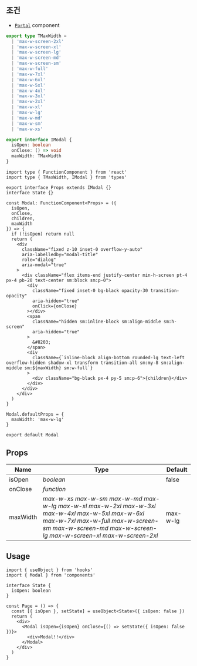 
## 조건

- [`Portal`](/docs/components/Portal) component

```typescript title="types/index.d.ts"
export type TMaxWidth =
  | 'max-w-screen-2xl'
  | 'max-w-screen-xl'
  | 'max-w-screen-lg'
  | 'max-w-screen-md'
  | 'max-w-screen-sm'
  | 'max-w-full'
  | 'max-w-7xl'
  | 'max-w-6xl'
  | 'max-w-5xl'
  | 'max-w-4xl'
  | 'max-w-3xl'
  | 'max-w-2xl'
  | 'max-w-xl'
  | 'max-w-lg'
  | 'max-w-md'
  | 'max-w-sm'
  | 'max-w-xs'

export interface IModal {
  isOpen: boolean
  onClose: () => void
  maxWidth: TMaxWidth
}
```

```tsx title="containers/Modal/index.tsx"
import type { FunctionComponent } from 'react'
import type { TMaxWidth, IModal } from 'types'

export interface Props extends IModal {}
interface State {}

const Modal: FunctionComponent<Props> = ({
  isOpen,
  onClose,
  children,
  maxWidth
}) => {
  if (!isOpen) return null
  return (
    <div
      className="fixed z-10 inset-0 overflow-y-auto"
      aria-labelledby="modal-title"
      role="dialog"
      aria-modal="true"
    >
      <div className="flex items-end justify-center min-h-screen pt-4 px-4 pb-20 text-center sm:block sm:p-0">
        <div
          className="fixed inset-0 bg-black opacity-30 transition-opacity"
          aria-hidden="true"
          onClick={onClose}
        ></div>
        <span
          className="hidden sm:inline-block sm:align-middle sm:h-screen"
          aria-hidden="true"
        >
          &#8203;
        </span>
        <div
          className={`inline-block align-bottom rounded-lg text-left overflow-hidden shadow-xl transform transition-all sm:my-8 sm:align-middle sm:${maxWidth} sm:w-full`}
        >
          <div className="bg-black px-4 py-5 sm:p-6">{children}</div>
        </div>
      </div>
    </div>
  )
}

Modal.defaultProps = {
  maxWidth: 'max-w-lg'
}

export default Modal
```

## Props

| Name                | Type                                                                                                                                                                                                                                   | Default  |
| ------------------- | -------------------------------------------------------------------------------------------------------------------------------------------------------------------------------------------------------------------------------------- | -------- |
| isOpen<Required />  | _boolean_                                                                                                                                                                                                                              | false    |
| onClose<Required /> | _function_                                                                                                                                                                                                                             |          |
| maxWidth            | _max-w-xs_ _max-w-sm_ _max-w-md_ _max-w-lg_ _max-w-xl_ _max-w-2xl_ _max-w-3xl_ _max-w-4xl_ _max-w-5xl_ _max-w-6xl_ _max-w-7xl_ _max-w-full_ _max-w-screen-sm_ _max-w-screen-md_ _max-w-screen-lg_ _max-w-screen-xl_ _max-w-screen-2xl_ | max-w-lg |

## Usage

```tsx
import { useObject } from 'hooks'
import { Modal } from 'components'

interface State {
  isOpen: boolean
}

const Page = () => {
  const [{ isOpen }, setState] = useObject<State>({ isOpen: false })
  return (
    <div>
      <Modal isOpen={isOpen} onClose={() => setState({ isOpen: false })}>
        <div>Modal!!</div>
      </Modal>
    </div>
  )
}
```
